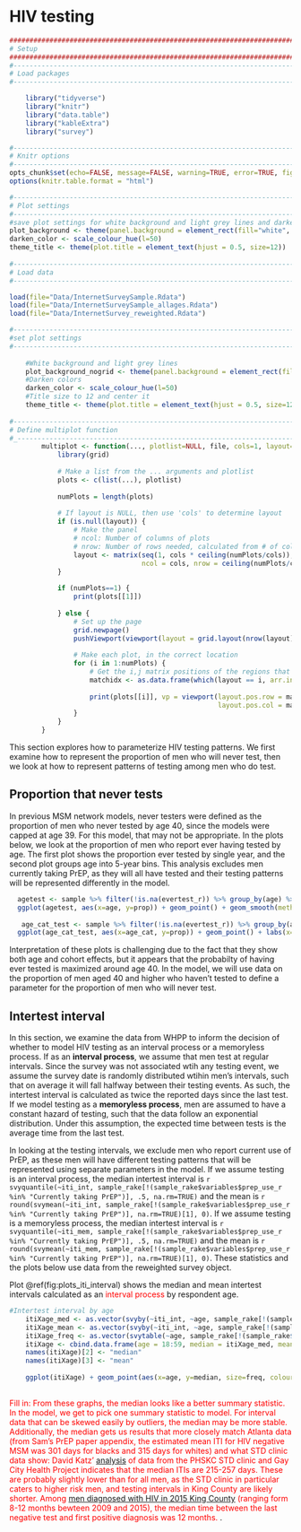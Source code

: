 # HIV testing {#hivtesting}

```r
####################################################################################
# Setup
####################################################################################
#-----------------------------------------------------------------------------------
# Load packages
#-----------------------------------------------------------------------------------

    library("tidyverse")
    library("knitr")
    library("data.table")
    library("kableExtra")
    library("survey")

#-----------------------------------------------------------------------------------
# Knitr options
#-----------------------------------------------------------------------------------
opts_chunk$set(echo=FALSE, message=FALSE, warning=TRUE, error=TRUE, fig.align = "center")
options(knitr.table.format = "html") 

#-----------------------------------------------------------------------------------
# Plot settings
#-----------------------------------------------------------------------------------
#save plot settings for white background and light grey lines and darkening the colors a bit
plot_background <- theme(panel.background = element_rect(fill="white", colour = "black")) + theme(panel.grid.major = element_line(colour = "grey90"))
darken_color <- scale_colour_hue(l=50)
theme_title <- theme(plot.title = element_text(hjust = 0.5, size=12)) 
        
#-----------------------------------------------------------------------------------
# Load data
#-----------------------------------------------------------------------------------

load(file="Data/InternetSurveySample.Rdata")
load(file="Data/InternetSurveySample_allages.Rdata")
load(file="Data/InternetSurvey_reweighted.Rdata")

#-----------------------------------------------------------------------------------
#set plot settings 
#-----------------------------------------------------------------------------------
    
    #White background and light grey lines
    plot_background_nogrid <- theme(panel.background = element_rect(fill="white", colour = "black")) 
    #Darken colors
    darken_color <- scale_colour_hue(l=50)
    #Title size to 12 and center it 
    theme_title <- theme(plot.title = element_text(hjust = 0.5, size=12)) 
    
#----------------------------------------------------------------------------------
# Define multiplot function
#_---------------------------------------------------------------------------------
        multiplot <- function(..., plotlist=NULL, file, cols=1, layout=NULL) {
            library(grid)
            
            # Make a list from the ... arguments and plotlist
            plots <- c(list(...), plotlist)
            
            numPlots = length(plots)
            
            # If layout is NULL, then use 'cols' to determine layout
            if (is.null(layout)) {
                # Make the panel
                # ncol: Number of columns of plots
                # nrow: Number of rows needed, calculated from # of cols
                layout <- matrix(seq(1, cols * ceiling(numPlots/cols)),
                                 ncol = cols, nrow = ceiling(numPlots/cols))
            }
            
            if (numPlots==1) {
                print(plots[[1]])
                
            } else {
                # Set up the page
                grid.newpage()
                pushViewport(viewport(layout = grid.layout(nrow(layout), ncol(layout))))
                
                # Make each plot, in the correct location
                for (i in 1:numPlots) {
                    # Get the i,j matrix positions of the regions that contain this subplot
                    matchidx <- as.data.frame(which(layout == i, arr.ind = TRUE))
                    
                    print(plots[[i]], vp = viewport(layout.pos.row = matchidx$row,
                                                    layout.pos.col = matchidx$col))
                }
            }
        }


```

This section explores how to parameterize HIV testing patterns. We first examine how to represent the proportion of men who will never test, then we look at how to represent patterns of testing among men who do test.

## Proportion that never tests
In previous MSM network models, never testers were defined as the proportion of men who never tested by age 40, since the models were capped at age 39. For this model, that may not be appropriate. In the plots below, we look at the proportion of men who report ever having tested by age. The first plot shows the proportion ever tested by single year, and the second plot groups age into 5-year bins. This analysis excludes men currently taking PrEP, as they will all have tested and their testing patterns will be represented differently in the model.

```r
  agetest <- sample %>% filter(!is.na(evertest_r)) %>% group_by(age) %>% summarise(prop = mean(evertest_r))
  ggplot(agetest, aes(x=age, y=prop)) + geom_point() + geom_smooth(method="loess") + labs(x="Age", y="Proprotion ever tested", title="Proportion of men ever testeed for HIV by age") + theme_title + plot_background
  
   age_cat_test <- sample %>% filter(!is.na(evertest_r)) %>% group_by(age_cat) %>% summarise(prop = mean(evertest_r))
  ggplot(age_cat_test, aes(x=age_cat, y=prop)) + geom_point() + labs(x="Age group", y="Proprotion ever tested", title="Proportion of men ever testeed for HIV by age group") + theme_title + plot_background

```
Interpretation of these plots is challenging due to the fact that they show both age and cohort effects, but it appears that the probabilty of having ever tested is maximized around age 40. In the model, we will use data on the proportion of men aged 40 and higher who haven't tested to define a parameter for the proportion of men who will never test.


## Intertest interval
In this section, we examine the data from WHPP to inform the decision of whether to model HIV testing as an interval process or a memoryless process. If as an __interval process__, we assume that men test at regular intervals. Since the survey was not associated wtih any testing event, we assume the survey date is randomly distributed wtihin men's intervals, such that on average it will fall halfway between their testing events. As such, the intertest interval is calculated as twice the reported days since the last test. If we model testing as a __memoryless process__, men are assumed to have a constant hazard of testing, such that the data follow an exponential distribution. Under this assumption, the expected time between tests is the average time from the last test.

In looking at the testing intervals, we exclude men who report current use of PrEP, as these men will have different testing patterns that will be represented using separate parameters in the model. If we assume testing is an interval process, the median intertest interval is `r svyquantile(~iti_int, sample_rake[!(sample_rake$variables$prep_use_r %in% "Currently taking PrEP")], .5, na.rm=TRUE)` and the mean is `r round(svymean(~iti_int, sample_rake[!(sample_rake$variables$prep_use_r %in% "Currently taking PrEP")], na.rm=TRUE)[1], 0)`. If we assume testing is a memoryless process, the median intertest interval is `r svyquantile(~iti_mem, sample_rake[!(sample_rake$variables$prep_use_r %in% "Currently taking PrEP")], .5, na.rm=TRUE)` and the mean is `r round(svymean(~iti_mem, sample_rake[!(sample_rake$variables$prep_use_r %in% "Currently taking PrEP")], na.rm=TRUE)[1], 0)`. These statistics and the plots below use data from the reweighted survey object.

Plot \@ref(fig:plots_iti_interval) shows the median and mean intertest intervals calculated as an <span style="color:red">interval process</span> by respondent age. 
```r

#Intertest interval by age 
    itiXage_med <- as.vector(svyby(~iti_int, ~age, sample_rake[!(sample_rake$variables$prep_use_r %in% "Currently taking PrEP")], svyquantile, quantiles=0.5, na.rm=TRUE, keep.var = FALSE)[2])
    itiXage_mean <- as.vector(svyby(~iti_int, ~age, sample_rake[!(sample_rake$variables$prep_use_r %in% "Currently taking PrEP")], svymean, na.rm=TRUE, keep.var = FALSE)[2])
    itiXage_freq <- as.vector(svytable(~age, sample_rake[!(sample_rake$variables$prep_use_r %in% "Currently taking PrEP") & !is.na(sample_rake$variables$iti_int)]))
    itiXage <- cbind.data.frame(age = 18:59, median = itiXage_med, mean = itiXage_mean, freq = itiXage_freq)
    names(itiXage)[2] <- "median"
    names(itiXage)[3] <- "mean"
    
    ggplot(itiXage) + geom_point(aes(x=age, y=median, size=freq, colour="Median")) + geom_point(aes(x=age, y=mean, size=freq, colour="Mean")) + geom_smooth(aes(x=age, y=median), method="loess") + geom_smooth(aes(x=age, y=mean), method="loess") + scale_colour_manual(name="Measure", values=c("Median" = "blue", "Mean"="red")) + labs(x="Ego age", y="Days since last test", title="Mean and median intertest intervals by age, \n assuming testing is an interval process") + plot_background_nogrid + theme_title
  
```

<span style="color:red"> Fill in: From these graphs, the median looks like a better summary statistic. In the model, we get to pick one summary statistic to model. For interval data that can be skewed easily by outliers, the median may be more stable. Additionally, the median gets us results that more closely match Atlanta data (from Sam's PrEP paper appendix, the estimated mean ITI for HIV negative MSM was 301 days for blacks and 315 days for whites) and what STD clinic data show: David Katz' [analysis](https://www-ncbi-nlm-nih-gov.offcampus.lib.washington.edu/pmc/articles/PMC3465512/) of data from the PHSKC STD clinic and Gay City Health Project indicates that the median ITIs are 215-257 days. These are probably slightly lower than for all men, as the STD clinic in particular caters to higher risk men, and testing intervals in King County are likely shorter. Among [men diagnosed with HIV in 2015 King County](http://www.kingcounty.gov/depts/health/communicable-diseases/hiv-std/patients/epidemiology/~/media/depts/health/communicable-diseases/documents/hivstd/2016-hiv-aids-epidemiology-annual-report.ashx) (ranging form 8-12 months bewteen 2009 and 2015), the median time between the last negative test and first positive diagnosis was 12 months. </span>.